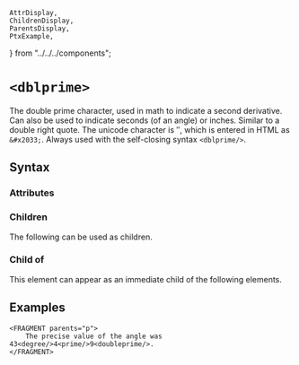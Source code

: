     AttrDisplay,
    ChildrenDisplay,
    ParentsDisplay,
    PtxExample,
} from "../../../components";

# `<dblprime>`

The double prime character, used in math to indicate a second derivative. Can also be used to indicate seconds (of an angle) or inches.
Similar to a double right quote. The unicode character is &#x2033;, which is entered in HTML as `&#x2033;`.
Always used with the self-closing syntax `<dblprime/>`.

## Syntax

### Attributes

<AttrDisplay name="dblprime" />

### Children

The following can be used as children.

<ChildrenDisplay name="dblprime" />

### Child of

This element can appear as an immediate child of the following elements.

<ParentsDisplay name="dblprime" />

## Examples
```ptx-example
<FRAGMENT parents="p">
    The precise value of the angle was 43<degree/>4<prime/>9<doubleprime/>.
</FRAGMENT>
```
